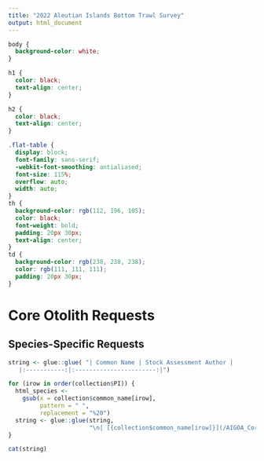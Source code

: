 ```yaml
---
title: "2022 Aleutian Islands Bottom Trawl Survey"
output: html_document
---
```


```css
body {
  background-color: white;
} 

h1 {
  color: black;
  text-align: center;
}

h2 {
  color: black;
  text-align: center;
}

.flat-table {
  display: block;
  font-family: sans-serif;
  -webkit-font-smoothing: antialiased;
  font-size: 115%;
  overflow: auto;
  width: auto;
}
th {
  background-color: rgb(112, 196, 105);
  color: black;
  font-weight: bold;
  padding: 20px 30px;
  text-align: center;
}
td {
  background-color: rgb(238, 238, 238);
  color: rgb(111, 111, 111);
  padding: 20px 30px;
}


```
# Core Otolith Requests
## Species-Specific Requests

```r

string <- glue::glue( "| Common Name | Stock Assessment Author |
   |:-----------:|:-----------------------:|")

for (irow in order(collection$PI)) {
  html_species <- 
    gsub(x = collection$common_name[irow], 
         pattern = " ", 
         replacement = "%20")
  string <- glue::glue(string,
                       "\n| [{collection$common_name[irow]}](/AIGOA_Core_Otolith/docs/{html_species}.html)| {collection$PI[irow]}  |")
}

cat(string)

```
